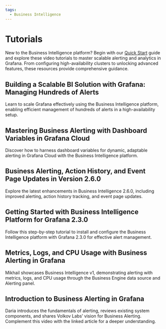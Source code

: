 ```yaml
---
tags:
  - Business Intelligence
---
```



# Tutorials

New to the Business Intelligence platform? Begin with our [Quick Start](/big/quick-start/) guide and explore these video tutorials to master scalable alerting and analytics in Grafana. From configuring high-availability clusters to unlocking advanced features, these resources provide comprehensive guidance.

<Tutorials />

## Building a Scalable BI Solution with Grafana: Managing Hundreds of Alerts

Learn to scale Grafana effectively using the Business Intelligence platform, enabling efficient management of hundreds of alerts in a high-availability setup.

<Youtube
  id="aOFfKYsZ9XM"
  title="Building a Scalable BI Solution with Grafana: Managing Hundreds of Alerts"
/>

## Mastering Business Alerting with Dashboard Variables in Grafana Cloud

Discover how to harness dashboard variables for dynamic, adaptable alerting in Grafana Cloud with the Business Intelligence platform.

<Youtube
  id="ey0ZSbSDxtI"
  title="Mastering Business Alerting: Dashboard Variables in Grafana Cloud"
/>

## Business Alerting, Action History, and Event Page Updates in Version 2.6.0

Explore the latest enhancements in Business Intelligence 2.6.0, including improved alerting, action history tracking, and event page updates.

<Youtube
  id="IOYyfIkNwJ4"
  title="Business Alerting, Action History, and Event Page Updates in Business Intelligence 2.6.0"
/>

## Getting Started with Business Intelligence Platform for Grafana 2.3.0

Follow this step-by-step tutorial to install and configure the Business Intelligence platform with Grafana 2.3.0 for effective alert management.

<Youtube
  id="KM5a2qzlOak"
  title="Getting Started with Business Intelligence Platform for Grafana 2.3.0"
/>

## Metrics, Logs, and CPU Usage with Business Alerting in Grafana

Mikhail showcases Business Intelligence v1, demonstrating alerting with metrics, logs, and CPU usage through the Business Engine data source and Alerting panel.

<Youtube
  id="8UaY916PPXc"
  title="Metrics, Logs, and CPU Usage with Business Alerting in Grafana"
/>

## Introduction to Business Alerting in Grafana

Daria introduces the fundamentals of alerting, reviews existing system components, and shares Volkov Labs’ vision for Business Alerting. Complement this video with the linked article for a deeper understanding.

<Youtube id="vky-7-DfvXE" title="Business Alerting Announcement" />
